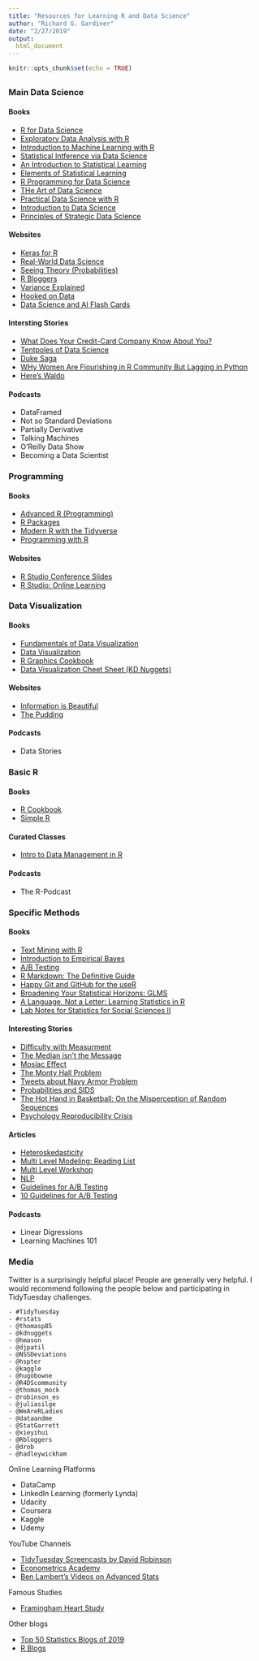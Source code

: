 ```yaml
---
title: "Resources for Learning R and Data Science"
author: "Richard G. Gardiner"
date: "2/27/2019"
output: 
  html_document
---
```


```r
knitr::opts_chunk$set(echo = TRUE)
```

## {.tabset}


### Main Data Science

#### Books

- [R for Data Science](https://r4ds.had.co.nz/)
- [Exploratory Data Analysis with R](https://leanpub.com/exdata)
- [Introduction to Machine Learning with R](https://lgatto.github.io/IntroMachineLearningWithR/index.html)
- [Statistical Intference via Data Science](https://moderndive.com/)
- [An Introduction to Statistical Learning](http://www-bcf.usc.edu/~gareth/ISL/ISLR%20Seventh%20Printing.pdf)
- [Elements of Statistical Learning](https://web.stanford.edu/~hastie/ElemStatLearn/printings/ESLII_print12.pdf)
- [R Programming for Data Science](https://leanpub.com/rprogramming)
- [THe Art of Data Science](https://leanpub.com/artofdatascience)
- [Practical Data Science with R](https://github.com/louisville-rstats/ebooks/blob/master/Practical%20Data%20Science%20with%20R%20-%20Nina%20Zumel%20John%20Mount.pdf)
- [Introduction to Data Science](https://rafalab.github.io/dsbook/)
- [Principles of Strategic Data Science](https://leanpub.com/strategic_data_science/)

#### Websites

- [Keras for R](https://blog.rstudio.com/2017/09/05/keras-for-r/)
- [Real-World Data Science](https://www.slideshare.net/ShirinGlander/realworld-data-science-fraud-detection-customer-churn-predictive-maintenance)
- [Seeing Theory (Probabilities)](https://seeing-theory.brown.edu/basic-probability/index.html)
- [R Bloggers](https://www.r-bloggers.com/)
- [Variance Explained](http://varianceexplained.org/)
- [Hooked on Data](https://hookedondata.org/)
- [Data Science and AI Flash Cards](https://chrisalbon.com/)


#### Intersting Stories

- [What Does Your Credit-Card Company Know About You?](https://www.nytimes.com/2009/05/17/magazine/17credit-t.html)
- [Tentpoles of Data Science](https://simplystatistics.org/2019/01/18/the-tentpoles-of-data-science/)
- [Duke Saga](https://simplystatistics.org/2018/04/23/what-can-we-learn-from-data-analysis-failures/)
- [WHy Women Are Flourishing in R Community But Lagging in Python](https://reshamas.github.io/why-women-are-flourishing-in-r-community-but-lagging-in-python/)
- [Here's Waldo](http://www.randalolson.com/2015/02/03/heres-waldo-computing-the-optimal-search-strategy-for-finding-waldo/)


#### Podcasts

- DataFramed
- Not so Standard Deviations
- Partially Derivative
- Talking Machines
- O'Reilly Data Show
- Becoming a Data Scientist




### Programming

#### Books

- [Advanced R (Programming)](http://adv-r.had.co.nz/)
- [R Packages](http://r-pkgs.had.co.nz/) 
- [Modern R with the Tidyverse](https://b-rodrigues.github.io/modern_R/)
- [Programming with R](https://swcarpentry.github.io/r-novice-inflammation/)


#### Websites

- [R Studio Conference Slides](https://blog.rstudio.com/2019/02/06/rstudio-conf-2019-workshops/?utm_content=buffer6f00e&utm_medium=social&utm_source=twitter&utm_campaign=buffer)
- [R Studio: Online Learning](https://www.rstudio.com/online-learning/#shiny)





### Data Visualization

#### Books

- [Fundamentals of Data Visualization](https://serialmentor.com/dataviz/)
- [Data Visualization](http://socviz.co/index.html#preface)
- [R Graphics Cookbook](http://www.cookbook-r.com/Graphs/)
- [Data Visualization Cheet Sheet (KD Nuggets)](https://www.kdnuggets.com/2018/08/data-visualization-cheatsheet.html)


#### Websites

- [Information is Beautiful](https://informationisbeautiful.net/)
- [The Pudding](https://pudding.cool/)



#### Podcasts

- Data Stories




### Basic R 

#### Books

- [R Cookbook](http://www.bagualu.net/wordpress/wp-content/uploads/2015/10/R_Cookbook.pdf)
- [Simple R](https://cran.r-project.org/doc/contrib/Verzani-SimpleR.pdf)

#### Curated Classes

- [Intro to Data Management in R](https://cran.r-project.org/doc/contrib/Verzani-SimpleR.pdf)

#### Podcasts

- The R-Podcast





### Specific Methods

#### Books

- [Text Mining with R](https://www.tidytextmining.com/)
- [Introduction to Empirical Bayes](https://gumroad.com/l/empirical-bayes)
- [A/B Testing](https://towardsdatascience.com/data-science-you-need-to-know-a-b-testing-f2f12aff619a)
- [R Markdown: The Definitive Guide](https://bookdown.org/yihui/rmarkdown/)
- [Happy Git and GitHub for the useR](https://happygitwithr.com/)
- [Broadening Your Statistical Horizons: GLMS](https://bookdown.org/roback/bookdown-bysh/) 
- [A Language, Not a Letter: Learning Statistics in R](https://ademos.people.uic.edu/)
- [Lab Notes for Statistics for Social Sciences II](https://bookdown.org/egarpor/SSS2-UC3M/)

#### Interesting Stories

- [Difficulty with Measurment](https://www.newyorker.com/magazine/2011/02/14/the-order-of-things)
- [The Median isn't the Message](https://people.umass.edu/biep540w/pdf/Stephen%20Jay%20Gould.pdf)
- [Mosiac Effect](https://gcn.com/articles/2014/05/14/fose-mosaic-effect.aspx?m=1)
- [The Monty Hall Problem](https://www.nytimes.com/2008/04/08/science/08monty.html)
- [Tweets about Navy Armor Problem](https://mobile.twitter.com/ricfulop/status/1101976862325174276?s=21)
- [Probabilities and SIDS](http://tutorials.iq.harvard.edu/Unmaintained/StatsCrashCourse/Ray_Hill_discussing_Sally_Clark.pdf)
- [The Hot Hand in Basketball: On the Misperception of Random Sequences](http://www.cs.colorado.edu/~mozer/Teaching/syllabi/7782/readings/gilovich%20vallone%20tversky.pdf)
- [Psychology Reproducibility Crisis](https://www.npr.org/sections/health-shots/2018/08/27/642218377/in-psychology-and-other-social-sciences-many-studies-fail-the-reproducibility-te)


#### Articles

- [Heteroskedasticity](https://datascienceplus.com/how-to-detect-heteroscedasticity-and-rectify-it/)
- [Multi Level Modeling: Reading List](http://jakewestfall.org/blog/index.php/2015/06/20/reading-list-introduction-to-linear-mixed-models-for-cognitive-scientists/)
- [Multi Level Workshop](http://www.page-gould.com/mlm/aps/)
- [NLP](https://mlwhiz.com/blog/2019/01/17/deeplearning_nlp_preprocess/)
- [Guidelines for A/B Testing](https://hookedondata.org/guidelines-for-ab-testing/)
- [10 Guidelines for A/B Testing](https://docs.google.com/presentation/d/19_x0RJqz10ZPCC29IVkp6mDEJiitXglSgkdM4DAKW6Q/mobilepresent?slide=id.g480fdbf3d0_2_28)

#### Podcasts

- Linear Digressions
- Learning Machines 101



### Media

Twitter is a surprisingly helpful place!  People are generally very helpful.  I would recommend following the people below and participating in TidyTuesday challenges. 
    
    - #TidyTuesday
    - #rstats
    - @thomasp85
    - @kdnuggets
    - @hmason
    - @djpatil
    - @NSSDeviations
    - @hspter
    - @kaggle
    - @hugobowne
    - @R4DScommunity
    - @thomas_mock
    - @robinson_es
    - @juliasilge
    - @WeAreRLadies
    - @dataandme
    - @StatGarrett
    - @xieyihui
    - @Rbloggers
    - @drob
    - @hadleywickham

Online Learning Platforms

- DataCamp
- LinkedIn Learning (formerly Lynda)
- Udacity
- Coursera
- Kaggle
- Udemy

YouTube Channels

- [TidyTuesday Screencasts by David Robinson](https://www.youtube.com/user/safe4democracy)
- [Econometrics Academy](https://www.youtube.com/user/econometricsacademy)
- [Ben Lambert's Videos on Advanced Stats](https://www.youtube.com/user/SpartacanUsuals)


Famous Studies

- [Framingham Heart Study](https://en.m.wikipedia.org/wiki/Framingham_Heart_Study)


Other blogs

- [Top 50 Statistics Blogs of 2019](https://www.thebestcolleges.org/rankings/best-statistics-blogs/)
- [R Blogs](https://r-dir.com/community/blogs.html)
